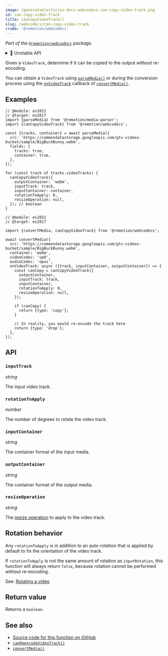 ```yaml
---
image: /generated/articles-docs-webcodecs-can-copy-video-track.png
id: can-copy-video-track
title: canCopyVideoTrack()
slug: /webcodecs/can-copy-video-track
crumb: '@remotion/webcodecs'
---
```


_Part of the [`@remotion/webcodecs`](/docs/webcodecs) package._


<details>
  <summary>🚧 Unstable API</summary>
  <UnstableDisclaimer />
</details>

Given a `VideoTrack`, determine if it can be copied to the output without re-encoding.

You can obtain a `VideoTrack` using [`parseMedia()`](/docs/media-parser/parse-media) or during the conversion process using the [`onVideoTrack`](/docs/webcodecs/convert-media#onvideotrack) callback of [`convertMedia()`](/docs/webcodecs/convert-media).

## Examples

```tsx twoslash title="Check if a video tracks can be copied"
// @module: es2022
// @target: es2017
import {parseMedia} from '@remotion/media-parser';
import {canCopyVideoTrack} from '@remotion/webcodecs';

const {tracks, container} = await parseMedia({
  src: 'https://commondatastorage.googleapis.com/gtv-videos-bucket/sample/BigBuckBunny.webm',
  fields: {
    tracks: true,
    container: true,
  },
});

for (const track of tracks.videoTracks) {
  canCopyVideoTrack({
    outputContainer: 'webm',
    inputTrack: track,
    inputContainer: container,
    rotationToApply: 0,
    resizeOperation: null,
  }); // boolean
}
```

```tsx twoslash title="Copy a video track to VP8, otherwise drop it"
// @module: es2022
// @target: es2017

import {convertMedia, canCopyVideoTrack} from '@remotion/webcodecs';

await convertMedia({
  src: 'https://commondatastorage.googleapis.com/gtv-videos-bucket/sample/BigBuckBunny.webm',
  container: 'webm',
  videoCodec: 'vp8',
  audioCodec: 'opus',
  onVideoTrack: async ({track, inputContainer, outputContainer}) => {
    const canCopy = canCopyVideoTrack({
      outputContainer,
      inputTrack: track,
      inputContainer,
      rotationToApply: 0,
      resizeOperation: null,
    });

    if (canCopy) {
      return {type: 'copy'};
    }

    // In reality, you would re-encode the track here
    return {type: 'drop'};
  },
});
```

## API

### `inputTrack`

_string_ <TsType type="VideoTrack" source="@remotion/media-parser" />

The input video track.

### `rotationToApply`

_number_

The number of degrees to rotate the video track.

### `inputContainer`

_string_ <TsType type="MediaParserContainer" source="@remotion/media-parser" />

The container format of the input media.

### `outputContainer`

_string_ <TsType type="ConvertMediaContainer" source="@remotion/webcodecs" />

The container format of the output media.

### `resizeOperation`

_string_ <TsType type="ResizeOperation" source="@remotion/webcodecs" />

The [resize operation](/docs/webcodecs/resize-a-video) to apply to the video track.

## Rotation behavior

Any `rotationToApply` is in addition to an auto-rotation that is applied by default to fix the orientation of the video track.

If `rotationToApply` is not the same amount of rotation as `inputRotation`, this function will always return `false`, because rotation cannot be performed without re-encoding.

See: [Rotating a video](/docs/webcodecs/rotate-a-video)

## Return value

Returns a `boolean`.

## See also

- [Source code for this function on GitHub](https://github.com/remotion-dev/remotion/blob/main/packages/webcodecs/src/can-copy-video-track.ts)
- [`canReencodeVideoTrack()`](/docs/webcodecs/can-reencode-video-track)
- [`convertMedia()`](/docs/webcodecs/convert-media)
